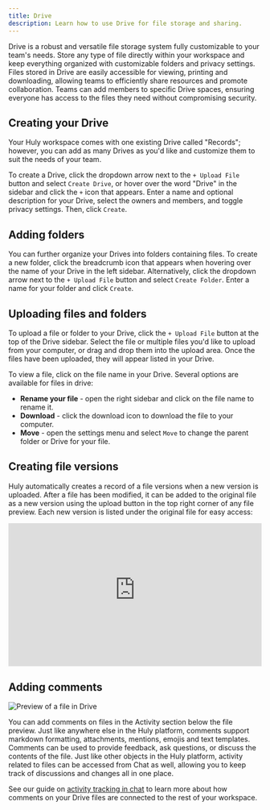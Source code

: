 ```yaml
---
title: Drive
description: Learn how to use Drive for file storage and sharing.
---
```



Drive is a robust and versatile file storage system fully customizable to your team's needs. Store any type of file directly within your workspace and keep everything organized with customizable folders and privacy settings. Files stored in Drive are easily accessible for viewing, printing and downloading, allowing teams to efficiently share resources and promote collaboration. Teams can add members to specific Drive spaces, ensuring everyone has access to the files they need without compromising security.

## Creating your Drive

Your Huly workspace comes with one existing Drive called "Records"; however, you can add as many Drives as you'd like and customize them to suit the needs of your team.

To create a Drive, click the dropdown arrow next to the `+ Upload File` button and select `Create Drive`, or hover over the word "Drive" in the sidebar and click the `+` icon that appears. Enter a name and optional description for your Drive, select the owners and members, and toggle privacy settings. Then, click `Create`.

## Adding folders

You can further organize your Drives into folders containing files. To create a new folder, click the breadcrumb icon that appears when hovering over the name of your Drive in the left sidebar. Alternatively, click the dropdown arrow next to the `+ Upload File` button and select `Create Folder`. Enter a name for your folder and click `Create`.

## Uploading files and folders

To upload a file or folder to your Drive, click the `+ Upload File` button at the top of the Drive sidebar. Select the file or multiple files you'd like to upload from your computer, or drag and drop them into the upload area. Once the files have been uploaded, they will appear listed in your Drive.

To view a file, click on the file name in your Drive. Several options are available for files in drive:

- **Rename your file** - open the right sidebar and click on the file name to rename it.
- **Download** - click the download icon to download the file to your computer.
- **Move**  - open the settings menu and select `Move` to change the parent folder or Drive for your file.

## Creating file versions

Huly automatically creates a record of a file versions when a new version is uploaded. After a file has been modified, it can be added to the original file as a new version using the upload button in the top right corner of any file preview. Each new version is listed under the original file for easy access:

<div style="position: relative; padding-top: 56.25%;">
  <iframe
    src="https://customer-davn16od7sue0s1k.cloudflarestream.com/fbb86e19de14cb340640ed913009d2f8/iframe?poster=https%3A%2F%2Fcustomer-davn16od7sue0s1k.cloudflarestream.com%2Ffbb86e19de14cb340640ed913009d2f8%2Fthumbnails%2Fthumbnail.jpg%3Ftime%3D%26height%3D600"
    loading="lazy"
    style="border: none; position: absolute; top: 0; left: 0; height: 100%; width: 100%;"
    allow="accelerometer; gyroscope; autoplay; encrypted-media; picture-in-picture;"
    allowfullscreen="true"
  ></iframe>
</div>

## Adding comments

<Image 
src={drivePreview} 
alt='Preview of a file in Drive' 
inferSize
quality='max'
/>

You can add comments on files in the Activity section below the file preview. Just like anywhere else in the Huly platform, comments support markdown formatting, attachments, mentions, emojis and text templates. Comments can be used to provide feedback, ask questions, or discuss the contents of the file. Just like other objects in the Huly platform, activity related to files can be accessed from Chat as well, allowing you to keep track of discussions and changes all in one place.

See our guide on [activity tracking in chat](/communication/chat-activity) to learn more about how comments on your Drive files are connected to the rest of your workspace.
